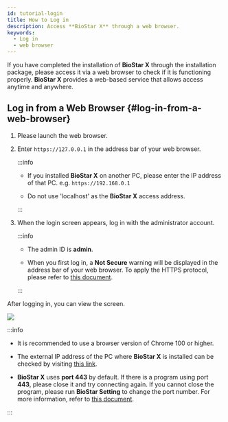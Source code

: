 ```yaml
---
id: tutorial-login
title: How to Log in
description: Access **BioStar X** through a web browser.
keywords:
  - Log in
  - web browser
---
```


If you have completed the installation of **BioStar X** through the installation package, please access it via a web browser to check if it is functioning properly. **BioStar X** provides a web-based service that allows access anytime and anywhere.

## Log in from a Web Browser {#log-in-from-a-web-browser}

1. Please launch the web browser.

2. Enter `https://127.0.0.1` in the address bar of your web browser.

   :::info

   * If you installed **BioStar X** on another PC, please enter the IP address of that PC. e.g. `https://192.168.0.1`

   * Do not use 'localhost' as the **BioStar X** access address.

   :::

3. When the login screen appears, log in with the administrator account.

   :::info

   * The admin ID is **admin**. 

   * When you first log in, a **Not Secure** warning will be displayed in the address bar of your web browser. To apply the HTTPS protocol, please refer to [this document](#using-https).

   :::

After logging in, you can view the <Cmd sid='shell.header.launcher' /> screen.

<Image src='/img/biostarx-main-launcher.png' alone />

:::info

* It is recommended to use a browser version of Chrome 100 or higher.

* The external IP address of the PC where **BioStar X** is installed can be checked by visiting [this link](https://whatismyipaddress.com/).

* **BioStar X** uses **port 443** by default. If there is a program using port **443**, please close it and try connecting again. If you cannot close the program, please run **BioStar Setting** to change the port number. For more information, refer to [this document](change-port).

:::
